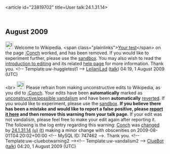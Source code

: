 <article id="23819702" title=User talk:24.1.31.14>
	<talkpage id="23819702" title="User talk:24.1.31.14">

== August 2009 ==

[[Image:Information.png|25px]] Welcome to Wikipedia. &lt;span class=&quot;plainlinks&quot;&gt;[http://en.wikipedia.org/wiki/Conch?diff=305400007 Your test]&lt;/span&gt; on the page [[:Conch]] worked, and has been removed. If you would like to experiment further, please use the [[Wikipedia:Sandbox|sandbox]]. You may also wish to read the [[Wikipedia:Introduction|introduction to editing]] and its related [[Help:Editing|help page]] for more information. Thank you. &lt;!-- Template:uw-huggletest1 --&gt; [[User:LeilaniLad|LeilaniLad]] ([[User talk:LeilaniLad|talk]]) 04:19, 1 August 2009 (UTC)

&lt;br&gt;
[[Image:Information.svg|left|25px]] Please refrain from making unconstructive edits to Wikipedia, as you did to [[:Conch]]. Your edits have been '''automatically''' marked as [[Wikipedia:Vandalism|unconstructive/possible vandalism]] and have been '''automatically''' [[Help:Reverting|reverted]]. If you would like to experiment, please use the [[Wikipedia:Sandbox|sandbox]].  '''If you believe there has been a mistake and would like to report a false positive, please [[User:ClueBot/FalsePositives|report it here]] and then remove this warning from your talk page.'''  If your edit was not vandalism, please feel free to make your edit again after reporting it. The following is the log entry regarding this warning: [[Conch]] was [http://en.wikipedia.org/w/index.php?title=Conch&amp;diff=305400118&amp;oldid=305400039 changed] by [[Special:Contributions/24.1.31.14|24.1.31.14]] [[User:24.1.31.14|(u)]] [[User talk:24.1.31.14|(t)]] making a minor change with obscenities on 2009-08-01T04:20:02+00:00 &lt;!-- MySQL ID: 747462 --&gt;. Thank you. &lt;!-- Template:uw-cluebotwarning2 --&gt;&lt;!-- Template:uw-vandalism2 --&gt; [[User:ClueBot|ClueBot]] ([[User talk:ClueBot|talk]]) 04:20, 1 August 2009 (UTC)
	</talkpage>
</article>